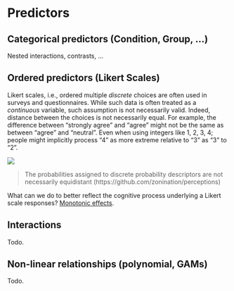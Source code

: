 # Predictors


## Categorical predictors (Condition, Group, ...)

Nested interactions, contrasts, ...

## Ordered predictors (Likert Scales)

Likert scales, i.e., ordered multiple *discrete* choices are often used in surveys and questionnaires. While such data is often treated as a *continuous* variable, such assumption is not necessarily valid. Indeed, distance between the choices is not necessarily equal. For example, the difference between "strongly agree" and "agree" might not be the same as between "agree" and "neutral". Even when using integers like 1, 2, 3, 4; people might implicitly process "4" as more extreme relative to "3" as "3" to "2".

![](media/probability_perception.png)

> The probabilities assigned to discrete probability descriptors are not necessarily equidistant (https://github.com/zonination/perceptions)

What can we do to better reflect the cognitive process underlying a Likert scale responses? [Monotonic effects](https://cran.r-project.org/web/packages/brms/vignettes/brms_monotonic.html).

## Interactions

Todo. 

## Non-linear relationships (polynomial, GAMs)

Todo. 
